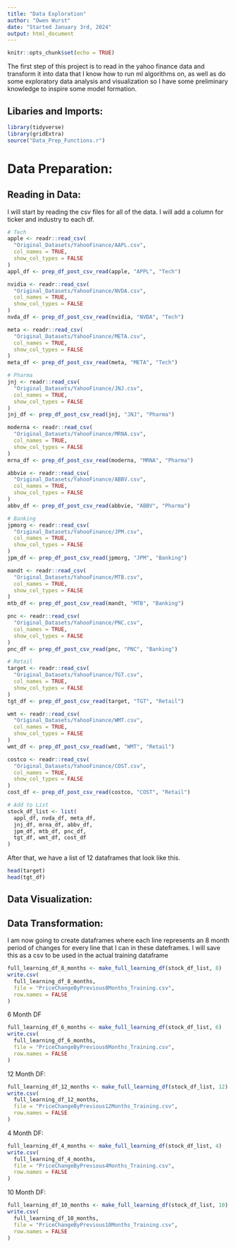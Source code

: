 ```yaml
---
title: "Data Exploration"
author: "Owen Wurst"
date: "Started January 3rd, 2024"
output: html_document
---
```


```r
knitr::opts_chunk$set(echo = TRUE)
```

The first step of this project is to read in the yahoo finance data and transform it into data that I know how to run ml algorithms on, as well as do some exploratory data analysis and visualization so I have some preliminary knowledge to inspire some model formation.

## Libaries and Imports:
```r
library(tidyverse)
library(gridExtra)
source("Data_Prep_Functions.r")
```

# Data Preparation:
## Reading in Data:
I will start by reading the csv files for all of the data. I will add a column for ticker and industry to each df.
```r
# Tech
apple <- readr::read_csv(
  "Original_Datasets/YahooFinance/AAPL.csv",
  col_names = TRUE,
  show_col_types = FALSE
)
appl_df <- prep_df_post_csv_read(apple, "APPL", "Tech")

nvidia <- readr::read_csv(
  "Original_Datasets/YahooFinance/NVDA.csv",
  col_names = TRUE,
  show_col_types = FALSE
)
nvda_df <- prep_df_post_csv_read(nvidia, "NVDA", "Tech")

meta <- readr::read_csv(
  "Original_Datasets/YahooFinance/META.csv",
  col_names = TRUE,
  show_col_types = FALSE
)
meta_df <- prep_df_post_csv_read(meta, "META", "Tech")

# Pharma
jnj <- readr::read_csv(
  "Original_Datasets/YahooFinance/JNJ.csv",
  col_names = TRUE,
  show_col_types = FALSE
)
jnj_df <- prep_df_post_csv_read(jnj, "JNJ", "Pharma")

moderna <- readr::read_csv(
  "Original_Datasets/YahooFinance/MRNA.csv",
  col_names = TRUE,
  show_col_types = FALSE
)
mrna_df <- prep_df_post_csv_read(moderna, "MRNA", "Pharma")

abbvie <- readr::read_csv(
  "Original_Datasets/YahooFinance/ABBV.csv",
  col_names = TRUE,
  show_col_types = FALSE
)
abbv_df <- prep_df_post_csv_read(abbvie, "ABBV", "Pharma")

# Banking
jpmorg <- readr::read_csv(
  "Original_Datasets/YahooFinance/JPM.csv",
  col_names = TRUE,
  show_col_types = FALSE
)
jpm_df <- prep_df_post_csv_read(jpmorg, "JPM", "Banking")

mandt <- readr::read_csv(
  "Original_Datasets/YahooFinance/MTB.csv",
  col_names = TRUE,
  show_col_types = FALSE
)
mtb_df <- prep_df_post_csv_read(mandt, "MTB", "Banking")

pnc <- readr::read_csv(
  "Original_Datasets/YahooFinance/PNC.csv",
  col_names = TRUE,
  show_col_types = FALSE
)
pnc_df <- prep_df_post_csv_read(pnc, "PNC", "Banking")

# Retail
target <- readr::read_csv(
  "Original_Datasets/YahooFinance/TGT.csv",
  col_names = TRUE,
  show_col_types = FALSE
)
tgt_df <- prep_df_post_csv_read(target, "TGT", "Retail")

wmt <- readr::read_csv(
  "Original_Datasets/YahooFinance/WMT.csv",
  col_names = TRUE,
  show_col_types = FALSE
)
wmt_df <- prep_df_post_csv_read(wmt, "WMT", "Retail")

costco <- readr::read_csv(
  "Original_Datasets/YahooFinance/COST.csv",
  col_names = TRUE,
  show_col_types = FALSE
)
cost_df <- prep_df_post_csv_read(costco, "COST", "Retail")

# Add to List
stock_df_list <- list(
  appl_df, nvda_df, meta_df,
  jnj_df, mrna_df, abbv_df,
  jpm_df, mtb_df, pnc_df,
  tgt_df, wmt_df, cost_df
)
```

After that, we have a list of 12 dataframes that look like this.
```r
head(target)
head(tgt_df)
```

## Data Visualization:

## Data Transformation:
I am now going to create dataframes where each line represents an 8 month period of changes for every line that I can in these dateframes. I will save this as a csv to be used in the actual training dataframe
```r
full_learning_df_8_months <- make_full_learning_df(stock_df_list, 8)
write.csv(
  full_learning_df_8_months,
  file = "PriceChangeByPrevious8Months_Training.csv",
  row.names = FALSE
)
```

6 Month DF
```r
full_learning_df_6_months <- make_full_learning_df(stock_df_list, 6)
write.csv(
  full_learning_df_6_months,
  file = "PriceChangeByPrevious6Months_Training.csv",
  row.names = FALSE
)
```

12 Month DF:
```r
full_learning_df_12_months <- make_full_learning_df(stock_df_list, 12)
write.csv(
  full_learning_df_12_months,
  file = "PriceChangeByPrevious12Months_Training.csv",
  row.names = FALSE
)
```

4 Month DF:
```r
full_learning_df_4_months <- make_full_learning_df(stock_df_list, 4)
write.csv(
  full_learning_df_4_months,
  file = "PriceChangeByPrevious4Months_Training.csv",
  row.names = FALSE
)
```

10 Month DF:
```r
full_learning_df_10_months <- make_full_learning_df(stock_df_list, 10)
write.csv(
  full_learning_df_10_months,
  file = "PriceChangeByPrevious10Months_Training.csv",
  row.names = FALSE
)
```
